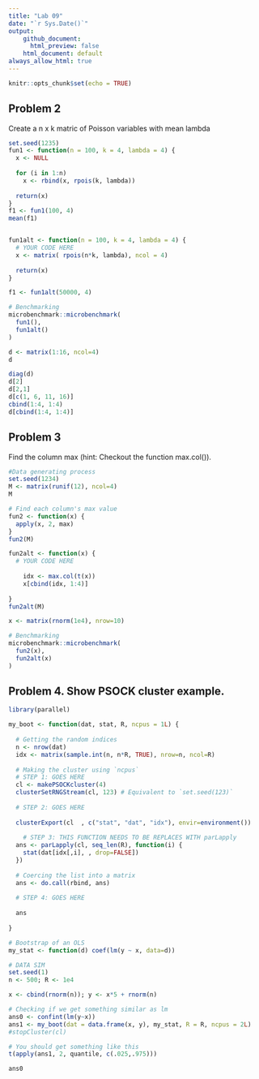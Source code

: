 ```yaml
---
title: "Lab 09"
date: "`r Sys.Date()`"
output: 
    github_document:
      html_preview: false 
    html_document: default
always_allow_html: true
---
```


```r
knitr::opts_chunk$set(echo = TRUE)
```

## Problem 2

Create a  n x k matric of Poisson variables with mean lambda

```r
set.seed(1235)
fun1 <- function(n = 100, k = 4, lambda = 4) {
  x <- NULL
  
  for (i in 1:n)
    x <- rbind(x, rpois(k, lambda))
  
  return(x)
}
f1 <- fun1(100, 4)
mean(f1)


fun1alt <- function(n = 100, k = 4, lambda = 4) {
  # YOUR CODE HERE
  x <- matrix( rpois(n*k, lambda), ncol = 4)
  
  return(x)
}

f1 <- fun1alt(50000, 4)

# Benchmarking
microbenchmark::microbenchmark(
  fun1(),
  fun1alt()
)

```


```r
d <- matrix(1:16, ncol=4)
d
```

```r
diag(d)
d[2]
d[2,1]
d[c(1, 6, 11, 16)]
cbind(1:4, 1:4)
d[cbind(1:4, 1:4)]
```

## Problem 3

Find the column max (hint: Checkout the function max.col()).

```r
#Data generating process
set.seed(1234)
M <- matrix(runif(12), ncol=4)
M

# Find each column's max value
fun2 <- function(x) {
  apply(x, 2, max)
}
fun2(M)

fun2alt <- function(x) {
  # YOUR CODE HERE
    
    idx <- max.col(t(x))
    x[cbind(idx, 1:4)]
  
}
fun2alt(M)

x <- matrix(rnorm(1e4), nrow=10)

# Benchmarking
microbenchmark::microbenchmark(
  fun2(x),
  fun2alt(x)
)
```

## Problem 4. Show PSOCK cluster example.

```r
library(parallel)

my_boot <- function(dat, stat, R, ncpus = 1L) {
  
  # Getting the random indices
  n <- nrow(dat)
  idx <- matrix(sample.int(n, n*R, TRUE), nrow=n, ncol=R)
 
  # Making the cluster using `ncpus`
  # STEP 1: GOES HERE
  cl <- makePSOCKcluster(4)   
  clusterSetRNGStream(cl, 123) # Equivalent to `set.seed(123)`
  
  # STEP 2: GOES HERE
  
  clusterExport(cl  , c("stat", "dat", "idx"), envir=environment())
  
    # STEP 3: THIS FUNCTION NEEDS TO BE REPLACES WITH parLapply
  ans <- parLapply(cl, seq_len(R), function(i) {
    stat(dat[idx[,i], , drop=FALSE])
  })
  
  # Coercing the list into a matrix
  ans <- do.call(rbind, ans)
  
  # STEP 4: GOES HERE
  
  ans
  
}
```


```r
# Bootstrap of an OLS
my_stat <- function(d) coef(lm(y ~ x, data=d))

# DATA SIM
set.seed(1)
n <- 500; R <- 1e4

x <- cbind(rnorm(n)); y <- x*5 + rnorm(n)

# Checking if we get something similar as lm
ans0 <- confint(lm(y~x))
ans1 <- my_boot(dat = data.frame(x, y), my_stat, R = R, ncpus = 2L)
#stopCluster(cl)

# You should get something like this
t(apply(ans1, 2, quantile, c(.025,.975)))

ans0


```


